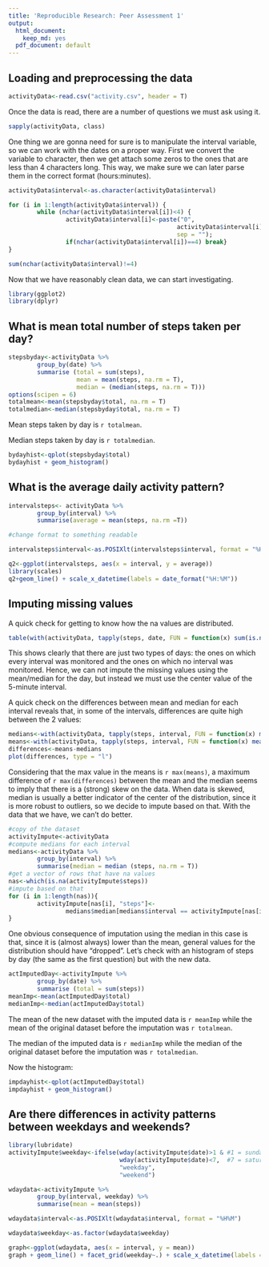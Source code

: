 ```yaml
---
title: 'Reproducible Research: Peer Assessment 1'
output:
  html_document:
    keep_md: yes
  pdf_document: default
---
```


## Loading and preprocessing the data

```r
activityData<-read.csv("activity.csv", header = T)
```

Once the data is read, there are a number of questions we must ask using it. 

```r
sapply(activityData, class)
```

One thing we are gonna need for sure is to manipulate the interval variable, so we can work with the dates on a proper way. First we convert the variable to character, then we get attach some zeros to the ones that are less than 4 characters long. This way, we make sure we can later parse them in the correct format (hours:minutes). 

```r
activityData$interval<-as.character(activityData$interval)

for (i in 1:length(activityData$interval)) {
        while (nchar(activityData$interval[i])<4) {
                activityData$interval[i]<-paste("0", 
                                               activityData$interval[i], 
                                               sep = ""); 
                if(nchar(activityData$interval[i])==4) break}
}

sum(nchar(activityData$interval)!=4)
```



Now that we have reasonably clean data, we can start investigating.

```r
library(ggplot2)
library(dplyr)
```

## What is mean total number of steps taken per day?

``` r
stepsbyday<-activityData %>% 
        group_by(date) %>% 
        summarise (total = sum(steps), 
                   mean = mean(steps, na.rm = T), 
                   median = (median(steps, na.rm = T)))
options(scipen = 6)
totalmean<-mean(stepsbyday$total, na.rm = T)
totalmedian<-median(stepsbyday$total, na.rm = T)

```

Mean steps taken by day is `r totalmean`.

Median steps taken by day is `r totalmedian`.

```r
bydayhist<-qplot(stepsbyday$total)
bydayhist + geom_histogram()
```


## What is the average daily activity pattern?

```r
intervalsteps<- activityData %>%
        group_by(interval) %>%
        summarise(average = mean(steps, na.rm =T))

#change format to something readable

intervalsteps$interval<-as.POSIXlt(intervalsteps$interval, format = "%H%M")
```

```r
q2<-ggplot(intervalsteps, aes(x = interval, y = average))
library(scales)
q2+geom_line() + scale_x_datetime(labels = date_format("%H:%M"))
```


## Imputing missing values

A quick check for getting to know how the na values are distributed.

```r
table(with(activityData, tapply(steps, date, FUN = function(x) sum(is.na(x)))))
```

This shows clearly that there are just two types of days: the ones on which every interval was monitored and the ones on which no interval was monitored. Hence, we can not impute the missing values using the mean/median for the day, but instead we must use the center value of the 5-minute interval.

A quick check on the differences between mean and median for each interval reveals that, in some of the intervals, differences are quite high between the 2 values:
```r
medians<-with(activityData, tapply(steps, interval, FUN = function(x) median(x, na.rm = T)))
means<-with(activityData, tapply(steps, interval, FUN = function(x) mean(x, na.rm = T)))
differences<-means-medians
plot(differences, type = "l")
```

Considering that the max value in the means is `r max(means)`, a maximum difference of `r max(differences)` between the mean and the median seems to imply that there is a (strong) skew on the data. When data is skewed, median is usually a better indicator of the center of the distribution, since it is more robust to outliers, so we decide to impute based on that. With the data that we have, we can't do better.

```r
#copy of the dataset
activityImpute<-activityData
#compute medians for each interval
medians<-activityData %>%
        group_by(interval) %>%
        summarise(median = median (steps, na.rm = T))
#get a vector of rows that have na values
nas<-which(is.na(activityImpute$steps))
#impute based on that
for (i in 1:length(nas)){
        activityImpute[nas[i], "steps"]<- 
                medians$median[medians$interval == activityImpute[nas[i], "interval"]]
}
```

One obvious consequence of imputation using the median in this case is that, since it is (almost always) lower than the mean, general values for the distribution should have "dropped". Let's check with an histogram of steps by day (the same as the first question) but with the new data.

```r
actImputedDay<-activityImpute %>%
        group_by(date) %>%
        summarise (total = sum(steps))
meanImp<-mean(actImputedDay$total)
medianImp<-median(actImputedDay$total)
```

The mean of the new dataset with the imputed data is `r meanImp` while the mean of the original dataset before the imputation was `r totalmean`.

The median of the imputed data is `r medianImp` while the median of the original dataset before the imputation was `r totalmedian`.

Now the histogram:

```r
impdayhist<-qplot(actImputedDay$total)
impdayhist + geom_histogram()
```


## Are there differences in activity patterns between weekdays and weekends?


``` r
library(lubridate)
activityImpute$weekday<-ifelse(wday(activityImpute$date)>1 & #1 = sunday
                               wday(activityImpute$date)<7,  #7 = saturday
                               "weekday", 
                               "weekend")

wdaydata<-activityImpute %>%
        group_by(interval, weekday) %>%
        summarise(mean = mean(steps))

wdaydata$interval<-as.POSIXlt(wdaydata$interval, format = "%H%M")

wdaydata$weekday<-as.factor(wdaydata$weekday)
```

```r
graph<-ggplot(wdaydata, aes(x = interval, y = mean))
graph + geom_line() + facet_grid(weekday~.) + scale_x_datetime(labels = date_format("%H:%M"))
```
